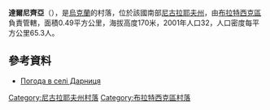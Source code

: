 {{coord|48|3|36|N|31|37|30|E|scale:100000|display=title}}

'''達爾尼齊亞'''（{{lang-uk|Дарниця}}），是[[烏克蘭|烏克蘭]]的村落，位於該國南部[[尼古拉耶夫州|尼古拉耶夫州]]，由[[布拉特西克區|布拉特西克區]]負責管轄，面積0.49平方公里，海拔高度170米，2001年人口32，人口密度每平方公里65.3人。

==參考資料==
* [http://weather.in.ua/ua/nikolaevskaja/6388 Погода в селі Дарниця] {{Wayback|url=http://weather.in.ua/ua/nikolaevskaja/6388 |date=20160606123049 }}

[[Category:尼古拉耶夫州村落|Category:尼古拉耶夫州村落]]
[[Category:布拉特西克區村落|Category:布拉特西克區村落]]


{{Mykolaiv-geo-stub}}